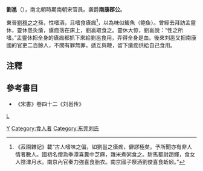 '''劉邕'''（{{bd|?||?|}}），南北朝時期南朝宋官員。袭爵'''南康郡公'''。

東晉[[劉穆之|劉穆之]]之孫，性嗜酒，且嗜食瘡痂<ref>《菽園雜記》載“古人嗜味之偏，如劉邕之瘡痂，僻謬極矣。予所聞亦有非人情者數人。國初名僧泐季潭喜糞中芝麻，雜米煮粥食之。駙馬都尉趙輝，食女人陰津月水。南京內官秦力強喜食胎衣。南京國子祭酒劉俊喜食蚯蚓。”</ref>，以為味似鰒魚（鲍鱼）。曾經去拜訪孟靈休，靈休患灸瘡，瘡痂落在床上，劉邕取食之。靈休大惊，劉邕說：“性之所嗜。”孟靈休把全身的瘡痂都抓下來給劉邕食用，弄得全身是血。後來刘邕又把南康國的官吏二百餘人，不問有罪無罪，遞互與鞭，留下瘡痂供給自己食用。

== 注釋 ==
{{wikisource}}
{{reflist}}
== 參考書目 ==
*《宋書》卷四十二《刘邕传》 
[[category:南北朝政治人物|L]]
[[Category:刘姓|Y]]
[[Category:食人者|Category:食人者]]
[[Category:东莞刘氏|Category:东莞刘氏]]